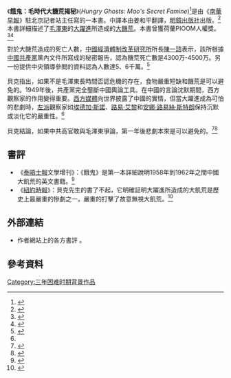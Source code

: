 《'''餓鬼：毛時代大饑荒揭秘'''》(''Hungry Ghosts: Mao's Secret Famine'')<ref>{{cite book|author=Jasper Becker|title=Hungry Ghosts: Mao's Secret Famine|url=http://books.google.com/books?id=3VeLKJyRzuQC|date=15 April 1998|publisher=Henry Holt and Company|isbn=978-0-8050-5668-6}}</ref>是由《[[南華早報|南華早報]]》駐北京記者站主任{{le|賈斯柏·貝克|Jasper Becker}}寫的一本書。中譯本由姜和平翻譯，[[明鏡出版社|明鏡出版社]]出版。<ref name="貝克">{{cite book | author=賈斯柏‧貝克 | others=姜和平 譯 |
title=餓鬼：毛時代大饑荒揭秘 |
publisher=明鏡出版社 |
date=2005年10月 |
url=http://books.google.com/books?id=hjpdAAAAIAAJ |
isbn=978-1-932138-30-6}}</ref>本書詳細描述了[[毛澤東|毛澤東]]的[[大躍進|大躍進]]所造成的[[三年困難時期|大饑荒]]。本書曾獲荷蘭PIOOM人權獎。<ref name="Becker2000">{{cite book|author=Jasper Becker|title=The Chinese|url=http://books.google.com/books?id=bG2EpQDm9UUC|year=2000|publisher=Free Press|isbn=978-0-684-84412-1 | quote=His Hungry Ghosts was the winner of the Dutch PIOOM award for human rights.}}</ref><ref>{{cite web | url=http://www.broadbook.com/1product.asp?id=244 | title=餓鬼：毛時代大饑荒揭秘 | publisher=博大書局 | access-date=2013-11-20 | archive-url=https://web.archive.org/web/20150610220149/http://www.broadbook.com/1product.asp?id=244 | archive-date=2015-06-10 | dead-url=no }}</ref>

對於大饑荒造成的死亡人數，[[中國經濟體制改革研究所|中國經濟體制改革研究所]]所長[[陳一諮|陳一諮]]表示，該所根據[[中國共產黨|中國共產黨]]黨內文件所寫成的秘密報告，認為饑荒死亡數是4300万-4500万。另一份提供中央領導參閲的資料認為人數達5、6千萬。<ref name="Becker1998">{{cite book|author=Jasper Becker|title=Hungry Ghosts: Mao's Secret Famine|url=http://books.google.com/books?id=3VeLKJyRzuQC&pg=271|date=15 April 1998|publisher=Henry Holt and Company|isbn=978-0-8050-5668-6|pages=271–272|access-date=2013-11-20|archive-date=2015-03-19|archive-url=https://web.archive.org/web/20150319214623/http://books.google.com/books?id=3VeLKJyRzuQC&pg=271|dead-url=no}}</ref>

貝克指出，如果不是毛澤東長時間否認危機的存在，食物嚴重短缺和饑荒是可以避免的。1949年後，共產黨完全壟斷中國輿論工具。在中國的言論沈默期間，西方觀察家的作用變得重要。[[西方媒體|西方媒體]]向世界披露了中國的實情，但當大躍進成為可怕的悲劇時，[[左派|左派]]觀察家如[[埃德加·斯諾|埃德加·斯諾]]、[[路易·艾黎|路易·艾黎]]和[[安娜·路易絲·斯特朗|安娜·路易絲·斯特朗]]保持沉默或淡化它的嚴重性。<ref name="貝克"/>{{rp|419-429}}

貝克結論，如果中共高官敢與毛澤東爭論，第一年後悲劇本來是可以避免的。<ref>{{Cite web | url=https://www.amazon.com/Hungry-Ghosts-Secret-Famine-Paperback/dp/0805056688 | title=Hungry Ghosts: Mao's Secret Famine (Holt Paperback) | quote=The tragedy could have been averted, Becker concludes, after the first year if Mao's senior advisers had dared to confront him. | website=Amazon.com | publisher=Library Journals LLC | author=Jack Shreve | access-date=2017-05-18 | archive-url=https://web.archive.org/web/20170709002634/https://www.amazon.com/Hungry-Ghosts-Secret-Famine-Paperback/dp/0805056688 | archive-date=2017-07-09 | dead-url=no }}{{en}}</ref><ref>{{Cite web | url=https://bepl.ent.sirsi.net/client/en_US/default/search/detailnonmodal/ent:$002f$002fSD_ILS$002f0$002fSD_ILS:924510/ada | title=Hungry ghosts : Mao's secret famine | year=2010 | publisher=Library Journals LLC | access-date=2017-05-18 | archive-date=2019-06-15 | archive-url=https://web.archive.org/web/20190615213328/https://bepl.ent.sirsi.net/client/en_US/default/search/detailnonmodal/ent:$002f$002fSD_ILS$002f0$002fSD_ILS:924510/ada | dead-url=no }}{{en}}</ref>

==書評==
* 《[[泰晤士報|泰晤士報]]文學增刊》：《餓鬼》是第一本詳細說明1958年到1962年之間中國大飢荒的英文書籍。<ref>{{cite web | url=http://www.abebooks.com/9780684834573/Hungry-Ghosts-Maos-Secret-Famine-068483457X/plp | title=Hungry Ghosts (Book Review) | publisher=泰晤士報文學增刊 | location=倫敦 | date=October 25, 1996 | issn=0307-661X | access-date=2013-11-21 | archive-url=https://web.archive.org/web/20150530005822/http://www.abebooks.com/9780684834573/Hungry-Ghosts-Maos-Secret-Famine-068483457X/plp | archive-date=2015-05-30 | dead-url=no }}</ref>
* 《[[紐約時報|紐約時報]]》：貝克先生的書了不起，它明確証明大躍進所造成的大飢荒是歷史上最嚴重的慘劇之一，嚴重的打擊了故意無視大飢荒。<ref>{{cite news | url=http://www.nytimes.com/1997/02/05/books/horror-of-a-hidden-chinese-famine.html | title=Horror of a Hidden Chinese Famine | author=Richard Bernstein | 4= | date=February 5, 1997 | publisher=紐約時報 | access-date=2013-11-21 | archive-url=https://web.archive.org/web/20130530194736/http://www.nytimes.com/1997/02/05/books/horror-of-a-hidden-chinese-famine.html | archive-date=2013-05-30 | dead-url=no }}</ref>
==外部連結==
* 作者網站上的各方書評 {{Cite web | url=http://www.jaspermbecker.com/hungryghosts.html | title=Jasper Becker - Hungry Ghosts | deadurl=yes | archiveurl=https://web.archive.org/web/20131128172209/http://www.jaspermbecker.com/hungryghosts.html | archivedate=2013-11-28 }}。

==參考資料==
{{reflist}}

[[Category:三年困难时期背景作品|Category:三年困难时期背景作品]]